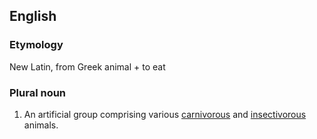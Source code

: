 ==English==

===Etymology===
New Latin, from Greek animal + to eat

===Plural noun===
{{rfc-header|Plural noun}}
# {{zoology}} An artificial group comprising various [[carnivorous]] and [[insectivorous]] animals.